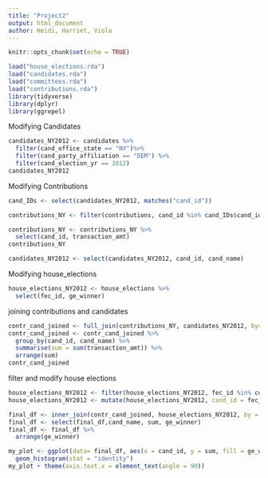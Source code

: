 ```yaml
---
title: "Project2"
output: html_document
author: Heidi, Harriet, Viola 
---
```

```r
knitr::opts_chunk$set(echo = TRUE)

```

```r
load("house_elections.rda")
load("candidates.rda")
load("committees.rda")
load("contributions.rda")
library(tidyverse)
library(dplyr)
library(ggrepel)
```

Modifying Candidates
```r
candidates_NY2012 <- candidates %>%
  filter(cand_office_state == "NY")%>%
  filter(cand_party_affiliation == "DEM") %>%
  filter(cand_election_yr == 2012)
candidates_NY2012
```



Modifying Contributions
```r
cand_IDs <- select(candidates_NY2012, matches("cand_id"))

contributions_NY <- filter(contributions, cand_id %in% cand_IDs$cand_id)

contributions_NY <- contributions_NY %>%
  select(cand_id, transaction_amt)
contributions_NY

candidates_NY2012 <- select(candidates_NY2012, cand_id, cand_name)
```




Modifying house_elections
```r
house_elections_NY2012 <- house_elections %>%
  select(fec_id, ge_winner)
```

joining contributions and candidates
```r
contr_cand_joined <- full_join(contributions_NY, candidates_NY2012, by= "cand_id")
contr_cand_joined <- contr_cand_joined %>%
  group_by(cand_id, cand_name) %>%
  summarise(sum = sum(transaction_amt)) %>%
  arrange(sum)
contr_cand_joined
```




filter and modify house elections
```r
house_elections_NY2012 <- filter(house_elections_NY2012, fec_id %in% contr_cand_joined$cand_id)
house_elections_NY2012 <- mutate(house_elections_NY2012, cand_id = fec_id )
```


```r


final_df <- inner_join(contr_cand_joined, house_elections_NY2012, by = "cand_id")
final_df <- select(final_df,cand_name, sum, ge_winner)
final_df <- final_df %>%
  arrange(ge_winner)

```



```r

my_plot <- ggplot(data= final_df, aes(x = cand_id, y = sum, fill = ge_winner))+
  geom_histogram(stat = "identity")
my_plot + theme(axis.text.x = element_text(angle = 90))
```



